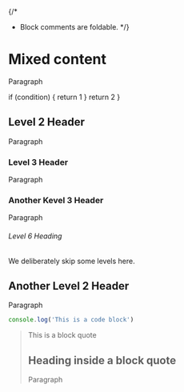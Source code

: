 
{/*
  * Block comments are foldable.
  */}

# Mixed content

Paragraph

  if (condition) {
    return 1
  }
  return 2
}

## Level 2 Header

Paragraph

### Level 3 Header

Paragraph

### Another Kevel 3 Header

Paragraph

###### Level 6 Heading

We deliberately skip some levels here.

## Another Level 2 Header

Paragraph

```js
console.log('This is a code block')
```

> This is a block quote
>
> ## Heading inside a block quote
>
> Paragraph
